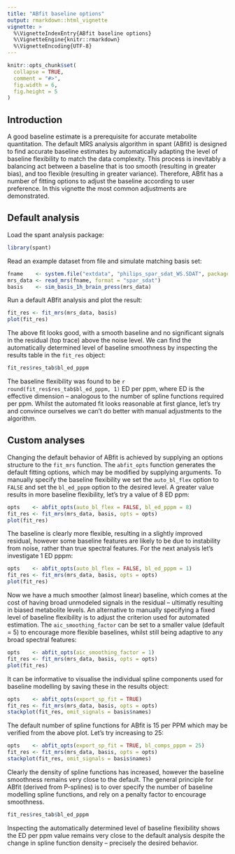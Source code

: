```yaml
---
title: "ABfit baseline options"
output: rmarkdown::html_vignette
vignette: >
  %\VignetteIndexEntry{ABfit baseline options}
  %\VignetteEngine{knitr::rmarkdown}
  %\VignetteEncoding{UTF-8}
---
```


```r
knitr::opts_chunk$set(
  collapse = TRUE,
  comment = "#>",
  fig.width = 6,
  fig.height = 5
)
```

## Introduction

A good baseline estimate is a prerequisite for accurate metabolite quantitation. The default MRS analysis algorithm in spant (ABfit) is designed to find accurate baseline estimates by automatically adapting the level of baseline flexibility to match the data complexity. This process is inevitably a balancing act between a baseline that is too smooth (resulting in greater bias), and too flexible (resulting in greater variance). Therefore, ABfit has a number of fitting options to adjust the baseline according to user preference. In this vignette the most common adjustments are demonstrated.

## Default analysis

Load the spant analysis package:
```r
library(spant)
```
Read an example dataset from file and simulate matching basis set:
```r
fname    <- system.file("extdata", "philips_spar_sdat_WS.SDAT", package = "spant")
mrs_data <- read_mrs(fname, format = "spar_sdat")
basis    <- sim_basis_1h_brain_press(mrs_data)
```
Run a default ABfit analysis and plot the result:
```r
fit_res <- fit_mrs(mrs_data, basis)
plot(fit_res)
```

The above fit looks good, with a smooth baseline and no significant signals in the residual (top trace) above the noise level. We can find the automatically determined level of baseline smoothness by inspecting the results table in the ``fit_res`` object:
```r
fit_res$res_tab$bl_ed_pppm
```
The baseline flexibility was found to be `r round(fit_res$res_tab$bl_ed_pppm, 1)` ED per ppm, where ED is the effective dimension -- analogous to the number of spline functions required per ppm. Whilst the automated fit looks reasonable at first glance, let's try and convince ourselves we can't do better with manual adjustments to the algorithm.

## Custom analyses

Changing the default behavior of ABfit is achieved by supplying an options structure to the ``fit_mrs`` function. The ``abfit_opts`` function generates the default fitting options, which may be modified by supplying arguments. To manually specify the baseline flexibility we set the ``auto_bl_flex`` option to ``FALSE`` and set the ``bl_ed_pppm`` option to the desired level. A greater value results in more baseline flexibility, let's try a value of 8 ED ppm:

```r
opts    <- abfit_opts(auto_bl_flex = FALSE, bl_ed_pppm = 8)
fit_res <- fit_mrs(mrs_data, basis, opts = opts)
plot(fit_res)
```

The baseline is clearly more flexible, resulting in a slightly improved residual, however some baseline features are likely to be due to instability from noise, rather than true spectral features. For the next analysis let's investigate 1 ED pppm:

```r
opts    <- abfit_opts(auto_bl_flex = FALSE, bl_ed_pppm = 1)
fit_res <- fit_mrs(mrs_data, basis, opts = opts)
plot(fit_res)
```

Now we have a much smoother (almost linear) baseline, which comes at the cost of having broad unmodeled signals in the residual -- ultimatly resulting in biased metabolite levels. An alternative to manually specifying a fixed level of baseline flexibility is to adjust the criterion used for automated estimation. The ``aic_smoothing_factor`` can be set to a smaller value (default = 5) to encourage more flexible baselines, whilst still being adaptive to any broad spectral features:

```r
opts    <- abfit_opts(aic_smoothing_factor = 1)
fit_res <- fit_mrs(mrs_data, basis, opts = opts)
plot(fit_res)
```

It can be informative to visualise the individual spline components used for baseline modelling by saving these in the results object:
```r
opts    <- abfit_opts(export_sp_fit = TRUE)
fit_res <- fit_mrs(mrs_data, basis, opts = opts)
stackplot(fit_res, omit_signals = basis$names)
```

The default number of spline functions for ABfit is 15 per PPM which may be verified from the above plot. Let's try increasing to 25:
```r
opts    <- abfit_opts(export_sp_fit = TRUE, bl_comps_pppm = 25)
fit_res <- fit_mrs(mrs_data, basis, opts = opts)
stackplot(fit_res, omit_signals = basis$names)
```

Clearly the density of spline functions has increased, however the baseline smoothness remains very close to the default. The general principle for ABfit (derived from P-splines) is to over specify the number of baseline modelling spline functions, and rely on a penalty factor to encourage smoothness.
```r
fit_res$res_tab$bl_ed_pppm
```
Inspecting the automatically determined level of baseline flexibility shows the ED per ppm value remains very close to the default analysis despite the change in spline function density -- precisely the desired behavior.